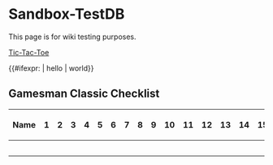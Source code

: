 =Sandbox-TestDB
=
This page is for wiki testing purposes.

[[Tic-Tac-Toe (Solved Games) | Tic-Tac-Toe]]

{{#ifexpr: | hello | world}}

==Gamesman Classic Checklist==


{| {{Checklist_Header | Gamesman Classic Checklist (In percent % complete)}}
|-
! width=20% | Name 
! 1 
! 2 
! 3 
! 4 
! 5 
! 6 
! 7 
! 8 
! 9 
! 10 
! 11 
! 12 
! 13 
! 14 
! 15 
! 16 
! 17 
! 18 
! 19 
! 20 
! 21
|-
| {{CL_GamesmanClassic_DirectLink_Tic-Tac-Toe}}
|-
| {{CL_GamesmanClassic_DirectLink_Connect-Four}}
|-
| {{CL_GamesmanClassic_DirectLink_Three-Man-Morris}}
|-
| {{CL_GamesmanClassic_DirectLink_Ataxx}}
|-
| {{CL_GamesmanClassic_DirectLink_TacTix}}
|} <!-- Add new entry here. -->